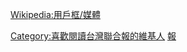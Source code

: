 {{Userbox
  |id=<span style="font-family:'楷体';">聯合報</span>
  |id-c=#6495ED
  |info=這個用戶喜歡閱讀[[台灣]]的'''[[聯合報]]'''。
  |info-c=#E6E6FA
  |info-s=9
  |border-c=#FFFFFF
}} <includeonly>[[Category:喜歡閱讀台灣聯合報的維基人]]</includeonly>
<noinclude>{{Clear}}[[Category:媒體用戶框模板|報]][[Wikipedia:用戶框/媒體]]</noinclude>